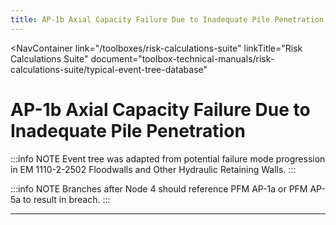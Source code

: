 ```yaml
---
title: AP-1b Axial Capacity Failure Due to Inadequate Pile Penetration
---
```



<NavContainer
  link="/toolboxes/risk-calculations-suite"
  linkTitle="Risk Calculations Suite"
  document="toolbox-technical-manuals/risk-calculations-suite/typical-event-tree-database"
></NavContainer>

# AP-1b Axial Capacity Failure Due to Inadequate Pile Penetration

:::info NOTE
Event tree was adapted from potential failure mode progression in EM 1110-2-2502 Floodwalls and Other Hydraulic Retaining Walls.
:::

<FigureNoRef 
    src="/figures/toolbox-technical-manuals/risk-calculations-suite/typical-event-tree-database/v1.5/AP-1b-Axial-Capacity-Failure.png" 
    alt="AP-1b Axial Capacity Failure Due to Inadequate Pile Penetration event tree" />

:::info NOTE
Branches after Node 4 should reference PFM AP-1a or PFM AP-5a to result in breach.
:::

---

